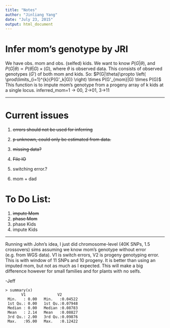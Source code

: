 ```yaml
---
title: "Notes"
author: "Jinliang Yang"
date: "July 23, 2015"
output: html_document
---
```


# Infer mom's genotype by JRI

We have obs. mom and obs. (selfed) kids.  We want to know $P(G|\theta)$, and $P(G|\theta) \propto P(\theta|G) \times (G)$, 
where $\theta$ is observed data.  This consists of observed genotypes ($G'$) of both mom and kids. So:
$P(G|\theta)\propto \left( \prod\limits_{i=1}^{k}{P(G'_k|G)} \right) \times P(G'_{mom}|G) \times P(G)$
This function is to impute mom's genotype from a progeny array of k kids at a single locus.
inferred_mom=1 -> 00, 2->01, 3->11


----------

# Current issues
1. ~~errors should not be used for inferring~~   
2. ~~p unknown, could only be estimated from data.~~
3. ~~missing data?~~
4. ~~File IO~~

5. switching error.?
6. mom + dad

# To Do List:
1. ~~impute Mom~~
2. ~~phase Mom~~
3. phase Kids
4. impute Kids


-----------
Running with John's idea, I just did chromosome-level (40K SNPs, 1.5 crossovers) sims assuming we know mom's genotype without error (e.g. from WGS data). V1 is switch errors, V2 is progeny genotyping error. This is with window of 11 SNPs and 10 progeny.  It is better than using an imputed mom, but not as much as I expected.  This will make a big difference however for small families and for plants with no selfs.

-Jeff

```
> summary(x)
       V1              V2
 Min.   : 0.00   Min.   :0.04522
 1st Qu.: 0.00   1st Qu.:0.07948
 Median : 0.00   Median :0.08783
 Mean   : 2.14   Mean   :0.08827
 3rd Qu.: 2.00   3rd Qu.:0.09876
 Max.   :95.00   Max.   :0.12422
```


